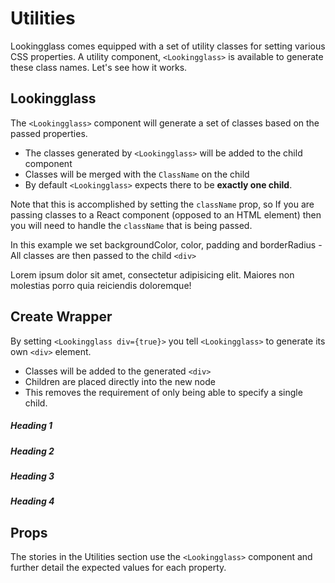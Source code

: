 
<Meta title="Utilities/Introduction" />

# Utilities

Lookingglass comes equipped with a set of utility classes for setting various CSS properties.
A utility component, `<Lookingglass>` is available to generate these class names. Let's see how it works.

## Lookingglass

The `<Lookingglass>` component will generate a set of classes based on the passed properties. 

- The classes generated by `<Lookingglass>` will be added to the child component
- Classes will be merged with the `ClassName` on the child
- By default `<Lookingglass>` expects there to be **exactly one child**. 

Note that this is accomplished by setting the `className` prop, so If you are passing classes to a React component
(opposed to an HTML element) then you will need to handle the `className` that is being passed.

In this example we set backgroundColor, color, padding and borderRadius - All classes are then passed to the child `<div>`

<Canvas>
    <Lookingglass backgroundColor="primary" color="white" padding="3" borderRadius="2">
        <div className="childclass">
            Lorem ipsum dolor sit amet, consectetur adipisicing elit. Maiores non molestias porro quia reiciendis doloremque!
        </div>
    </Lookingglass>
</Canvas>

## Create Wrapper

By setting `<Lookingglass div={true}>` you tell `<Lookingglass>` to generate its own `<div>` element. 

- Classes will be added to the generated `<div>`
- Children are placed directly into the new node
- This removes the requirement of only being able to specify a single child.


<Canvas>
    <Lookingglass div backgroundColor="secondary" color="white" padding="3" borderRadius="2">
        <h5>Heading 1</h5>
        <h5>Heading 2</h5>
        <h5>Heading 3</h5>
        <h5>Heading 4</h5>
    </Lookingglass>
</Canvas>

## Props
The stories in the Utilities section use the `<Lookingglass>` component and further detail the expected values for each property.